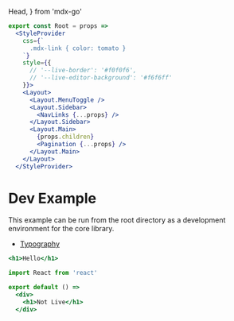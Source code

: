   Head,
} from 'mdx-go'

<Head>
  <title>Hello</title>
</Head>

```jsx
export const Root = props =>
  <StyleProvider
    css={`
      .mdx-link { color: tomato }
    `}
    style={{
      // '--live-border': '#f0f0f6',
      // '--live-editor-background': '#f6f6ff'
    }}>
    <Layout>
      <Layout.MenuToggle />
      <Layout.Sidebar>
        <NavLinks {...props} />
      </Layout.Sidebar>
      <Layout.Main>
        {props.children}
        <Pagination {...props} />
      </Layout.Main>
    </Layout>
  </StyleProvider>
```

# Dev Example

This example can be run from the root directory as a development environment for the core library.

- [Typography](/typography)

```.jsx
<h1>Hello</h1>
```

```jsx
import React from 'react'

export default () =>
  <div>
    <h1>Not Live</h1>
  </div>
```
